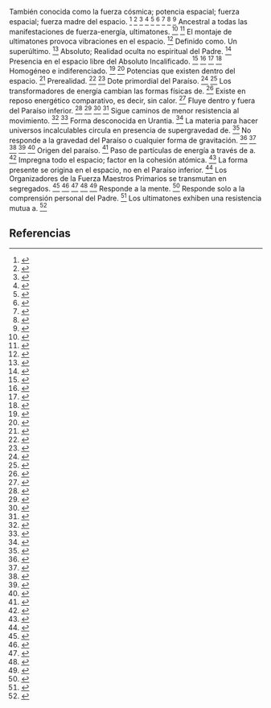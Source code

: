 También conocida como la fuerza cósmica; potencia espacial; fuerza espacial; fuerza madre del espacio. <ref>{{lib|LU|0|6|5}}</ref> <ref>{{lib|LU|11|5|8}}</ref> <ref>{{lib|LU|11|8|5}}</ref> <ref>{{lib|LU|15|4|1}}</ref> <ref>{{lib|LU|42|2|1-6}}</ref> <ref>{{lib|LU|42|4|5}}</ref> <ref>{{lib|LU|42|5|14-16}}</ref> <ref>{{lib|LU|42|8|2}}</ref> <ref>{{lib|LU|42 |10|1}}</ref> Ancestral a todas las manifestaciones de fuerza-energía, ultimatones. <ref>{{lib|LU|11|8|5,8}}</ref> <ref>{{lib|LU|15|4|1}}</ref> El montaje de ultimatones provoca vibraciones en el espacio. <ref>{{lib|LU|42|5|4}}</ref> Definido como. Un superúltimo. <ref>{{lib|LU|4|1|9}}</ref> Absoluto; Realidad oculta no espiritual del Padre. <ref>{{lib|LU|42|10|1}}</ref> Presencia en el espacio libre del Absoluto Incalificado. <ref>{{lib|LU|0|6|5}}</ref> <ref>{{lib|LU|4|1|9}}</ref> <ref>{{lib|LU|11|8|8}}</ref> <ref>{{lib|LU|42|2|3-6}}</ref> Homogéneo e indiferenciado. <ref>{{lib|LU|42|5|16}}</ref> <ref>{{lib|LU|42|6|1}}</ref> Potencias que existen dentro del espacio. <ref>{{lib|LU|11|8|8}}</ref> Prerealidad. <ref>{{lib|LU|11|8|8}}</ref> <ref>{{lib|LU|42|2|5-6}}</ref> Dote primordial del Paraíso. <ref>{{lib|LU|11|8|8}}</ref> <ref>{{lib|LU|12|8|2}}</ref> Los transformadores de energía cambian las formas físicas de. <ref>{{lib|LU|29|4|25}}</ref> Existe en reposo energético comparativo, es decir, sin calor. <ref>{{lib|LU|42|4|5}}</ref> Fluye dentro y fuera del Paraíso inferior. <ref>{{lib|LU|11|1|4}}</ref> <ref>{{lib|LU|11|5|1,4,5}}</ref> <ref>{{lib|LU|12|8|2}}</ref> <ref>{{lib|LU|15|4|1}}</ref> Sigue caminos de menor resistencia al movimiento. <ref>{{lib|LU|11|7|8}}</ref> <ref>{{lib|LU|15|4|1}}</ref> Forma desconocida en Urantia. <ref>{{lib|LU|58|3|1}}</ref> La materia para hacer universos incalculables circula en presencia de supergravedad de. <ref>{{lib|LU|12|8|2}}</ref> No responde a la gravedad del Paraíso o cualquier forma de gravitación. <ref>{{lib|LU|no responde a la gravedad del Paraíso o cualquier forma de gravitación }}</ref> <ref>{{lib|LU|0|6|5}}</ref> <ref>{{lib|LU|11|5|5}}</ref> <ref>{{lib|LU|11|8|8}}</ref> <ref>{{lib|LU|15|4|1}}</ref> Origen del paraíso. <ref>{{lib|LU|15|4|1}}</ref> Paso de partículas de energía a través de a. <ref>{{lib|LU|42|5|14-15}}</ref> Impregna todo el espacio; factor en la cohesión atómica. <ref>{{lib|LU|42|8|1-2}}</ref> La forma presente se origina en el espacio, no en el Paraíso inferior. <ref>{{lib|LU|11|5|9}}</ref> Los Organizadores de la Fuerza Maestros Primarios se transmutan en segregados. <ref>{{lib|LU|12|2|4}}</ref> <ref>{{lib|LU|15|4|2-4}}</ref> <ref>{{lib|LU|42|1|5}}</ref> <ref>{{lib|LU|42|2|5-9}}</ref> <ref>{{lib|LU|56|9|12}}</ref> Responde a la mente. <ref>{{lib|LU|9|4|5}}</ref> Responde solo a la comprensión personal del Padre. <ref>{{lib|LU|42|2|5}}</ref> Los ultimatones exhiben una resistencia mutua a. <ref>{{lib|LU|42|6|4}}</ref> 

== Referencias ==

<references />

